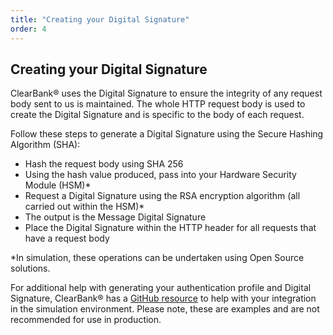 ```yaml
---
title: "Creating your Digital Signature"
order: 4
---
```


## Creating your Digital Signature

ClearBank® uses the Digital Signature to ensure the integrity of any request body sent to us is maintained. The whole HTTP request body is used to create the Digital Signature and is specific to the body of each request.

Follow these steps to generate a Digital Signature using the Secure Hashing Algorithm (SHA):

- Hash the request body using SHA 256
- Using the hash value produced, pass into your Hardware Security Module (HSM)*
- Request a Digital Signature using the RSA encryption algorithm (all carried out within the HSM)*
- The output is the Message Digital Signature
- Place the Digital Signature within the HTTP header for all requests that have a request body

*In simulation, these operations can be undertaken using Open Source solutions.

For additional help with generating your authentication profile and Digital Signature, ClearBank® has a [GitHub resource](https://github.com/clearbank/fi-api-signtool) to help with your integration in the simulation environment. Please note, these are examples and are not recommended for use in production.

